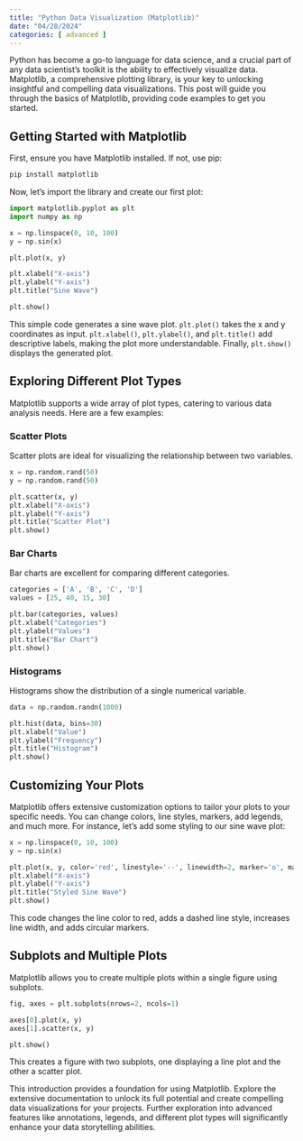 ```yaml
---
title: "Python Data Visualization (Matplotlib)"
date: "04/28/2024"
categories: [ advanced ]
---
```



Python has become a go-to language for data science, and a crucial part of any data scientist's toolkit is the ability to effectively visualize data.  Matplotlib, a comprehensive plotting library, is your key to unlocking insightful and compelling data visualizations.  This post will guide you through the basics of Matplotlib, providing code examples to get you started.

## Getting Started with Matplotlib

First, ensure you have Matplotlib installed.  If not, use pip:

```bash
pip install matplotlib
```

Now, let's import the library and create our first plot:

```python
import matplotlib.pyplot as plt
import numpy as np

x = np.linspace(0, 10, 100)
y = np.sin(x)

plt.plot(x, y)

plt.xlabel("X-axis")
plt.ylabel("Y-axis")
plt.title("Sine Wave")

plt.show()
```

This simple code generates a sine wave plot.  `plt.plot()` takes the x and y coordinates as input.  `plt.xlabel()`, `plt.ylabel()`, and `plt.title()` add descriptive labels, making the plot more understandable.  Finally, `plt.show()` displays the generated plot.

## Exploring Different Plot Types

Matplotlib supports a wide array of plot types, catering to various data analysis needs. Here are a few examples:

### Scatter Plots

Scatter plots are ideal for visualizing the relationship between two variables.

```python
x = np.random.rand(50)
y = np.random.rand(50)

plt.scatter(x, y)
plt.xlabel("X-axis")
plt.ylabel("Y-axis")
plt.title("Scatter Plot")
plt.show()
```

### Bar Charts

Bar charts are excellent for comparing different categories.

```python
categories = ['A', 'B', 'C', 'D']
values = [25, 40, 15, 30]

plt.bar(categories, values)
plt.xlabel("Categories")
plt.ylabel("Values")
plt.title("Bar Chart")
plt.show()
```

### Histograms

Histograms show the distribution of a single numerical variable.

```python
data = np.random.randn(1000)

plt.hist(data, bins=30)
plt.xlabel("Value")
plt.ylabel("Frequency")
plt.title("Histogram")
plt.show()
```

## Customizing Your Plots

Matplotlib offers extensive customization options to tailor your plots to your specific needs. You can change colors, line styles, markers, add legends, and much more.  For instance, let's add some styling to our sine wave plot:

```python
x = np.linspace(0, 10, 100)
y = np.sin(x)

plt.plot(x, y, color='red', linestyle='--', linewidth=2, marker='o', markersize=6)
plt.xlabel("X-axis")
plt.ylabel("Y-axis")
plt.title("Styled Sine Wave")
plt.show()
```

This code changes the line color to red, adds a dashed line style, increases line width, and adds circular markers.


##  Subplots and Multiple Plots

Matplotlib allows you to create multiple plots within a single figure using subplots.

```python
fig, axes = plt.subplots(nrows=2, ncols=1)

axes[0].plot(x, y)
axes[1].scatter(x, y)

plt.show()
```

This creates a figure with two subplots, one displaying a line plot and the other a scatter plot.


This introduction provides a foundation for using Matplotlib.  Explore the extensive documentation to unlock its full potential and create compelling data visualizations for your projects.  Further exploration into advanced features like annotations, legends, and different plot types will significantly enhance your data storytelling abilities.

